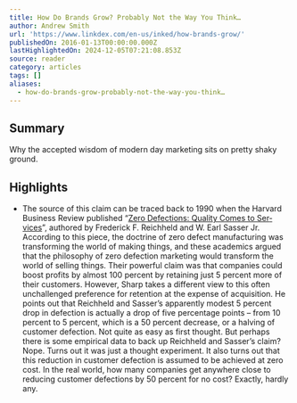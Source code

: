 ```yaml
---
title: How Do Brands Grow? Probably Not the Way You Think…
author: Andrew Smith
url: 'https://www.linkdex.com/en-us/inked/how-brands-grow/'
publishedOn: 2016-01-13T00:00:00.000Z
lastHighlightedOn: 2024-12-05T07:21:08.853Z
source: reader
category: articles
tags: []
aliases:
  - how-do-brands-grow-probably-not-the-way-you-think…
---
```

## Summary

Why the accept­ed wis­dom of mod­ern day mar­ket­ing sits on pret­ty shaky ground.

## Highlights
- The source of this claim can be traced back to 1990 when the Har­vard Busi­ness Review pub­lished “[Zero Defec­tions: Qual­i­ty Comes to Ser­vices](https://hbr.org/1990/09/zero-defections-quality-comes-to-services)”, authored by Fred­er­ick F. Reich­held and W. Earl Sass­er Jr. Accord­ing to this piece, the doc­trine of zero defect man­u­fac­tur­ing was trans­form­ing the world of mak­ing things, and these aca­d­e­mics argued that the phi­los­o­phy of zero defec­tion mar­ket­ing would trans­form the world of sell­ing things.
  Their pow­er­ful claim was that com­pa­nies could boost prof­its by almost 100 per­cent by retain­ing just 5 per­cent more of their cus­tomers.
  How­ev­er, Sharp takes a dif­fer­ent view to this often unchal­lenged pref­er­ence for reten­tion at the expense of acqui­si­tion.
  He points out that Reich­held and Sasser’s appar­ent­ly mod­est 5 per­cent drop in defec­tion is actu­al­ly a drop of five per­cent­age points – from 10 per­cent to 5 per­cent, which is a 50 per­cent decrease, or a halv­ing of cus­tomer defec­tion. Not quite as easy as first thought.
  But per­haps there is some empir­i­cal data to back up Reich­held and Sasser’s claim? Nope. Turns out it was just a thought exper­i­ment. It also turns out that this reduc­tion in cus­tomer defec­tion is assumed to be achieved at zero cost.
  In the real world, how many com­pa­nies get any­where close to reduc­ing cus­tomer defec­tions by 50 per­cent for no cost? Exact­ly, hard­ly any.
